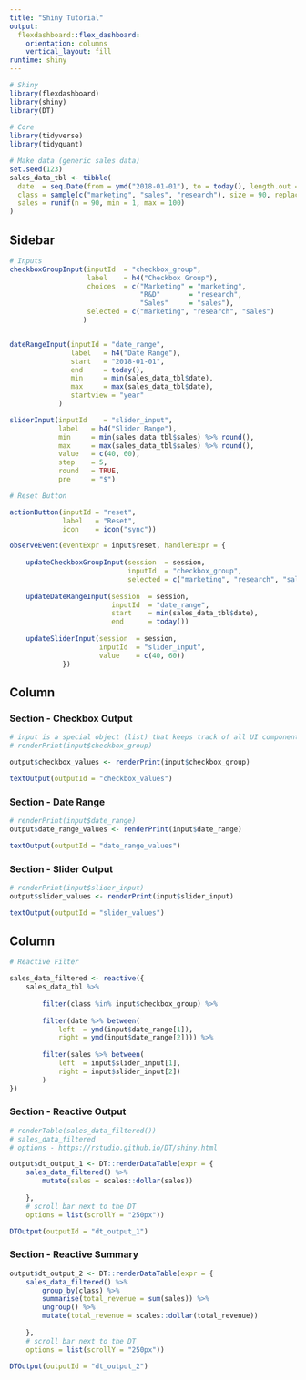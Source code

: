 ```yaml
---
title: "Shiny Tutorial"
output: 
  flexdashboard::flex_dashboard:
    orientation: columns
    vertical_layout: fill
runtime: shiny
---
```


```r
# Shiny
library(flexdashboard)
library(shiny)
library(DT)
 
# Core
library(tidyverse)
library(tidyquant)

```
 
```r
# Make data (generic sales data)
set.seed(123)
sales_data_tbl <- tibble(
  date  = seq.Date(from = ymd("2018-01-01"), to = today(), length.out = 90),
  class = sample(c("marketing", "sales", "research"), size = 90, replace = TRUE),
  sales = runif(n = 90, min = 1, max = 100)
)
```




Sidebar {.sidebar} 
------------------------

```r
# Inputs
checkboxGroupInput(inputId  = "checkbox_group", 
                   label    = h4("Checkbox Group"), 
                   choices  = c("Marketing" = "marketing", 
                                "R&D"       = "research", 
                                "Sales"     = "sales"), 
                   selected = c("marketing", "research", "sales")
                  )


dateRangeInput(inputId = "date_range", 
               label   = h4("Date Range"), 
               start   = "2018-01-01", 
               end     = today(),
               min     = min(sales_data_tbl$date),
               max     = max(sales_data_tbl$date), 
               startview = "year"
            )

sliderInput(inputId    = "slider_input", 
            label   = h4("Slider Range"), 
            min     = min(sales_data_tbl$sales) %>% round(),
            max     = max(sales_data_tbl$sales) %>% round(),
            value   = c(40, 60), 
            step    = 5, 
            round   = TRUE,
            pre     = "$")


```


```r
# Reset Button

actionButton(inputId = "reset", 
             label   = "Reset",
             icon    = icon("sync"))

observeEvent(eventExpr = input$reset, handlerExpr = {
    
    updateCheckboxGroupInput(session  = session, 
                             inputId  = "checkbox_group", 
                             selected = c("marketing", "research", "sales"))
    
    updateDateRangeInput(session  = session, 
                         inputId  = "date_range", 
                         start    = min(sales_data_tbl$date), 
                         end      = today())
     
    updateSliderInput(session  = session, 
                      inputId  = "slider_input", 
                      value    = c(40, 60))       
             })

```
 


Column {data-width=500}
-----------------------

### Section - Checkbox Output

```r

# input is a special object (list) that keeps track of all UI components
# renderPrint(input$checkbox_group)

output$checkbox_values <- renderPrint(input$checkbox_group)

textOutput(outputId = "checkbox_values")

```

### Section - Date Range

```r

# renderPrint(input$date_range)
output$date_range_values <- renderPrint(input$date_range)

textOutput(outputId = "date_range_values") 

```
 
### Section - Slider Output

```r

# renderPrint(input$slider_input)
output$slider_values <- renderPrint(input$slider_input)

textOutput(outputId = "slider_values") 
```


Column {data-width=750}
-----------------------

```r
# Reactive Filter

sales_data_filtered <- reactive({
    sales_data_tbl %>%
        
        filter(class %in% input$checkbox_group) %>% 
        
        filter(date %>% between(
            left  = ymd(input$date_range[1]),
            right = ymd(input$date_range[2]))) %>% 
        
        filter(sales %>% between(
            left  = input$slider_input[1],
            right = input$slider_input[2])
        )
}) 
```

 
### Section - Reactive Output

```r

# renderTable(sales_data_filtered())
# sales_data_filtered
# options - https://rstudio.github.io/DT/shiny.html

output$dt_output_1 <- DT::renderDataTable(expr = {
    sales_data_filtered() %>% 
        mutate(sales = scales::dollar(sales))
        
    }, 
    # scroll bar next to the DT
    options = list(scrollY = "250px"))

DTOutput(outputId = "dt_output_1")

```


### Section - Reactive Summary

```r

output$dt_output_2 <- DT::renderDataTable(expr = {
    sales_data_filtered() %>% 
        group_by(class) %>% 
        summarise(total_revenue = sum(sales)) %>% 
        ungroup() %>% 
        mutate(total_revenue = scales::dollar(total_revenue))
        
    }, 
    # scroll bar next to the DT
    options = list(scrollY = "250px"))

DTOutput(outputId = "dt_output_2")


```

